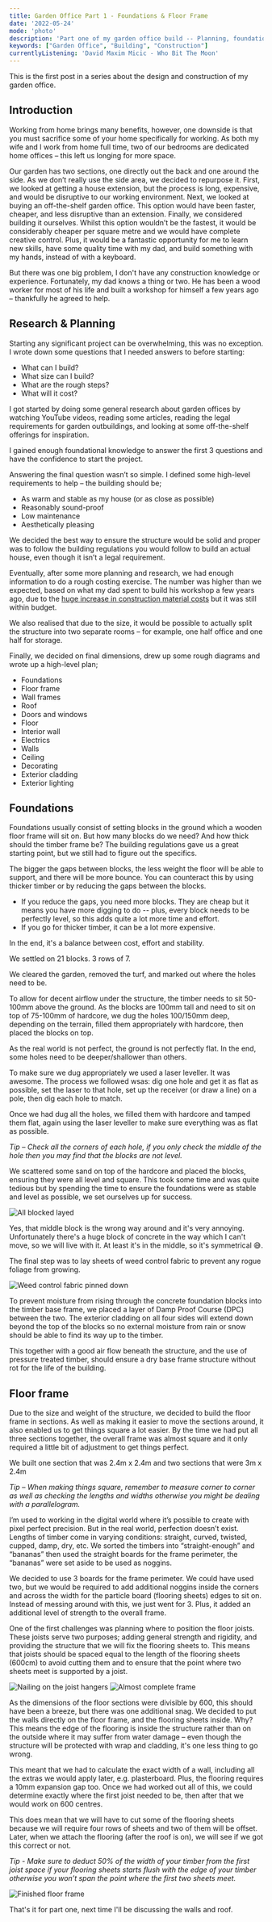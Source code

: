 ```yaml
---
title: Garden Office Part 1 - Foundations & Floor Frame
date: '2022-05-24'
mode: 'photo'
description: 'Part one of my garden office build -- Planning, foundations and floor frame.'
keywords: ["Garden Office", "Building", "Construction"]
currentlyListening: 'David Maxim Micic - Who Bit The Moon'
---
```




This is the first post in a series about the design and construction of my garden office.

## Introduction

Working from home brings many benefits, however, one downside is that you must sacrifice some of your home specifically for working. As both my wife and I work from home full time, two of our bedrooms are dedicated home offices – this left us longing for more space.

Our garden has two sections, one directly out the back and one around the side. As we don’t really use the side area, we decided to repurpose it. First, we looked at getting a house extension, but the process is long, expensive, and would be disruptive to our working environment. Next, we looked at buying an off-the-shelf garden office. This option would have been faster, cheaper, and less disruptive than an extension. Finally, we considered building it ourselves. Whilst this option wouldn’t be the fastest, it would be considerably cheaper per square metre and we would have complete creative control. Plus, it would be a fantastic opportunity for me to learn new skills, have some quality time with my dad, and build something with my hands, instead of with a keyboard.

But there was one big problem, I don't have any construction knowledge or experience. Fortunately, my dad knows a thing or two. He has been a wood worker for most of his life and built a workshop for himself a few years ago – thankfully he agreed to help.

<Grid manifest={office1_grid1} />

## Research & Planning 

Starting any significant project can be overwhelming, this was no exception. I wrote down some questions that I needed answers to before starting:
* What can I build?
* What size can I build?
* What are the rough steps?
* What will it cost?

I got started by doing some general research about garden offices by watching YouTube videos, reading some articles, reading the legal requirements for garden outbuildings, and looking at some off-the-shelf offerings for inspiration.

I gained enough foundational knowledge to answer the first 3 questions and have the confidence to start the project.

Answering the final question wasn’t so simple. I defined some high-level requirements to help – the building should be;
* As warm and stable as my house (or as close as possible)
* Reasonably sound-proof
* Low maintenance
* Aesthetically pleasing

We decided the best way to ensure the structure would be solid and proper was to follow the building regulations you would follow to build an actual house, even though it isn’t a legal requirement. 

Eventually, after some more planning and research, we had enough information to do a rough costing exercise. The number was higher than we expected, based on what my dad spent to build his workshop a few years ago, due to the [huge increase in construction material costs](https://www.rics.org/uk/news-insight/latest-news/news-opinion/construction-materials-cost-increases-reach-40-year-high/) but it was still within budget.

We also realised that due to the size, it would be possible to actually split the structure into two separate rooms – for example, one half office and one half for storage.

Finally, we decided on final dimensions, drew up some rough diagrams and wrote up a high-level plan;
* Foundations
* Floor frame
* Wall frames
* Roof
* Doors and windows
* Floor
* Interior wall
* Electrics
* Walls
* Ceiling
* Decorating
* Exterior cladding
* Exterior lighting

## Foundations

Foundations usually consist of setting blocks in the ground which a wooden floor frame will sit on. But how many blocks do we need? And how thick should the timber frame be? The building regulations gave us a great starting point, but we still had to figure out the specifics.

The bigger the gaps between blocks, the less weight the floor will be able to support, and there will be more bounce. You can counteract this by using thicker timber or by reducing the gaps between the blocks. 
* If you reduce the gaps, you need more blocks. They are cheap but it means you have more digging to do -- plus, every block needs to be perfectly level, so this adds quite a lot more time and effort.
* If you go for thicker timber, it can be a lot more expensive.

In the end, it's a balance between cost, effort and stability.

We settled on 21 blocks. 3 rows of 7.

We cleared the garden, removed the turf, and marked out where the holes need to be.

<Grid manifest={office1_grid2} />

To allow for decent airflow under the structure, the timber needs to sit 50-100mm above the ground. As the blocks are 100mm tall and need to sit on top of 75-100mm of hardcore, we dug the holes 100/150mm deep, depending on the terrain, filled them appropriately with hardcore, then placed the blocks on top.

As the real world is not perfect, the ground is not perfectly flat. In the end, some holes need to be deeper/shallower than others.

To make sure we dug appropriately we used a laser leveller. It was awesome. The process we followed wsas: dig one hole and get it as flat as possible, set the laser to that hole, set up the receiver (or draw a line) on a pole, then dig each hole to match.

<Grid manifest={office1_grid3} />

Once we had dug all the holes, we filled them with hardcore and tamped them flat, again using the laser leveller to make sure everything was as flat as possible.

_Tip – Check all the corners of each hole, if you only check the middle of the hole then you may find that the blocks are not level._

We scattered some sand on top of the hardcore and placed the blocks, ensuring they were all level and square. This took some time and was quite tedious but by spending the time to ensure the foundations were as stable and level as possible, we set ourselves up for success.

<Image alt="All blocked layed" blog="garden-office-1-foundations-floor" name="eight.jpg" />

Yes, that middle block is the wrong way around and it's very annoying. Unfortunately there's a huge block of concrete in the way which I can't move, so we will live with it. At least it's in the middle, so it's symmetrical 😅.

The final step was to lay sheets of weed control fabric to prevent any rogue foliage from growing.

<Image alt="Weed control fabric pinned down" blog="garden-office-1-foundations-floor" name="nine.jpg" />

To prevent moisture from rising through the concrete foundation blocks into the timber base frame, we placed a layer of Damp Proof Course (DPC) between the two. The exterior cladding on all four sides will extend down beyond the top of the blocks so no external moisture from rain or snow should be able to find its way up to the timber.

This together with a good air flow beneath the structure, and the use of pressure treated timber, should ensure a dry base frame structure without rot for the life of the building.

## Floor frame

Due to the size and weight of the structure, we decided to build the floor frame in sections. As well as making it easier to move the sections around, it also enabled us to get things square a lot easier. By the time we had put all three sections together, the overall frame was almost square and it only required a little bit of adjustment to get things perfect.

We built one section that was 2.4m x 2.4m and two sections that were 3m x 2.4m

_Tip – When making things square, remember to measure corner to corner as well as checking the lengths and widths otherwise you might be dealing with a parallelogram._

<Grid manifest={office1_grid5} />

I’m used to working in the digital world where it’s possible to create with pixel perfect precision. But in the real world, perfection doesn’t exist. Lengths of timber come in varying conditions: straight, curved, twisted, cupped, damp, dry, etc. We sorted the timbers into “straight-enough” and “bananas” then used the straight boards for the frame perimeter, the “bananas” were set aside to be used as noggins.

We decided to use 3 boards for the frame perimeter. We could have used two, but we would be required to add additional noggins inside the corners and across the width for the particle board (flooring sheets) edges to sit on. Instead of messing around with this, we just went for 3. Plus, it added an additional level of strength to the overall frame.

One of the first challenges was planning where to position the floor joists. These joists serve two purposes; adding general strength and rigidity, and providing the structure that we will fix the flooring sheets to. This means that joists should be spaced equal to the length of the flooring sheets (600cm) to avoid cutting them and to ensure that the point where two sheets meet is supported by a joist.

<Image alt="Nailing on the joist hangers" blog="garden-office-1-foundations-floor" name="13.jpg" />
<Image alt="Almost complete frame" blog="garden-office-1-foundations-floor" name="14.jpg" />

As the dimensions of the floor sections were divisible by 600, this should have been a breeze, but there was one additional snag. We decided to put the walls directly on the floor frame, and the flooring sheets inside. Why? This means the edge of the flooring is inside the structure rather than on the outside where it may suffer from water damage – even though the structure will be protected with wrap and cladding, it's one less thing to go wrong.

This meant that we had to calculate the exact width of a wall, including all the extras we would apply later, e.g. plasterboard. Plus, the flooring requires a 10mm expansion gap too. Once we had worked out all of this, we could determine exactly where the first joist needed to be, then after that we would work on 600 centres. 

This does mean that we will have to cut some of the flooring sheets because we will require four rows of sheets and two of them will be offset. Later, when we attach the flooring (after the roof is on), we will see if we got this correct or not.

_Tip - Make sure to deduct 50% of the width of your timber from the first joist space if your flooring sheets starts flush with the edge of your timber otherwise you won’t span the point where the first two sheets meet._

<Image alt="Finished floor frame" blog="garden-office-1-foundations-floor" name="15.jpg" />

That's it for part one, next time I'll be discussing the walls and roof.